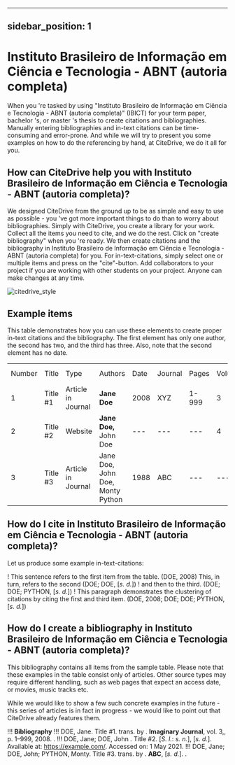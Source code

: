 
---
sidebar_position: 1
---

# Instituto Brasileiro de Informação em Ciência e Tecnologia - ABNT (autoria completa)

When you 're tasked by using "Instituto Brasileiro de Informação em Ciência e Tecnologia - ABNT (autoria completa)" (IBICT) for your term paper, bachelor 's, or master 's thesis to create citations and bibliographies.
Manually entering bibliographies and in-text citations can be time-consuming and error-prone. And while we will try to present you some examples on how to do the referencing by hand, at CiteDrive, we do it all for you.

<!---
## About  Instituto Brasileiro de Informação em Ciência e Tecnologia - ABNT (autoria completa)

* Title: Instituto Brasileiro de Informação em Ciência e Tecnologia - ABNT (autoria completa)
* Short Title (Id): IBICT)
* Authors: Instituto Brasileiro de Informação em Ciência e Tecnologia - ABNT (autoria completa)
* Download: Instituto Brasileiro de Informação em Ciência e Tecnologia - ABNT (autoria completa)
 --->

## How can CiteDrive help you with Instituto Brasileiro de Informação em Ciência e Tecnologia - ABNT (autoria completa)?

We designed CiteDrive from the ground up to be as simple and easy to use as possible - you 've got more important things to do than to worry about bibliographies. Simply with CiteDrive, you create a library for your work. Collect all the items you need to cite, and we do the rest. Click on "create bibliography" when you 're ready. We then create citations and the bibliography in Instituto Brasileiro de Informação em Ciência e Tecnologia - ABNT (autoria completa) for you. For in-text-citations, simply select one or multiple items and press on the "cite"-button. Add collaborators to your project if you are working with other students on your project. Anyone can make changes at any time.


![citedrive_style](images/instituto-brasileiro-de-informacao-em-ciencia-e-tecnologia--abnt-autoria-completa.svg "Choose Instituto Brasileiro de Informação em Ciência e Tecnologia - ABNT (autoria completa) in the CiteDrive App")


## Example items

This table demonstrates how you can use these elements to create proper in-text citations and the bibliography. The first element has only one author, the second has two, and the third has three. Also, note that the second element has no date.


<table>
  <tr>
   <td>Number
   </td>
   <td>Title
   </td>
   <td>Type
   </td>
   <td>Authors
   </td>
   <td>Date
   </td>
   <td>Journal
   </td>
   <td>Pages
   </td>
   <td>Volume
   </td>
   <td>Issue
   </td>
   <td>Access Date
   </td>
  </tr>
  <tr>
   <td>1
   </td>
   <td>Title #1
   </td>
   <td>Article in Journal
   </td>
   <td><strong>Jane Doe</strong>
   </td>
   <td>2008
   </td>
   <td>XYZ
   </td>
   <td>1-999
   </td>
   <td>3
   </td>
   <td>2
   </td>
   <td>--
   </td>
  </tr>
  <tr>
   <td>
2
   </td>
   <td>Title #2
   </td>
   <td>Website
   </td>
   <td><strong>Jane Doe, </strong>John Doe
   </td>
   <td>---
   </td>
   <td>---
   </td>
   <td>---
   </td>
   <td>4
   </td>
   <td>---
   </td>
   <td>2020-05-01
   </td>
  </tr>
  <tr>
   <td>3
   </td>
   <td>Title #3
   </td>
   <td>Article in Journal
   </td>
   <td>Jane Doe, John Doe, Monty Python
   </td>
   <td>1988
   </td>
   <td>ABC
   </td>
   <td>---
   </td>
   <td>---
   </td>
   <td>16
   </td>
   <td>---
   </td>
  </tr>
</table>



## How do I cite in  Instituto Brasileiro de Informação em Ciência e Tecnologia - ABNT (autoria completa)?

Let us produce some example in-text-citations:

! This sentence refers to the first item from the table. (DOE, 2008) This, in turn, refers to the second (DOE; DOE, [<i>s. d.</i>])
! and then to the third.  (DOE; DOE; PYTHON, [<i>s. d.</i>])
! This paragraph demonstrates the clustering of citations by citing the first and third item. (DOE, 2008; DOE; DOE; PYTHON, [<i>s. d.</i>])



## How do I create a bibliography in Instituto Brasileiro de Informação em Ciência e Tecnologia - ABNT (autoria completa)?

This bibliography contains all items from the sample table. Please note that these examples in the table consist only of articles. Other source types may require different handling, such as web pages that expect an access date, or movies, music tracks etc.

While we would like to show a few such concrete examples in the future - this series of articles is in fact in progress - we would like to point out that CiteDrive already features them.


!!! **Bibliography**
!!! DOE, Jane. Title #1. trans. by . <b>Imaginary Journal</b>, vol. 3,, p. 1–999, 2008. .
!!! DOE, Jane; DOE, John . Title #2. [<i>S. l.</i>: <i>s. n.</i>], [<i>s. d.</i>].  Available at: https://example.com/. Accessed on: 1 May 2021.
!!! DOE, Jane; DOE, John; PYTHON, Monty. Title #3. trans. by . <b>ABC</b>, [<i>s. d.</i>]. .


```
        